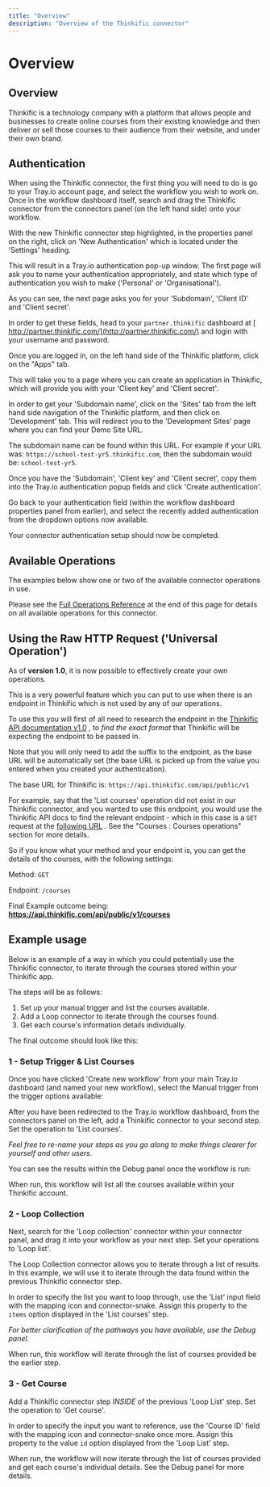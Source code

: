 ```yaml
---
title: "Overview"
description: "Overview of the Thinkific connector"
---
```


# Overview

## Overview

Thinkific is a technology company with a platform that allows people and businesses to create online courses from their existing knowledge and then deliver or sell those courses to their audience from their website, and under their own brand.

## Authentication

When using the Thinkific connector, the first thing you will need to do is go to your Tray.io account page, and select the workflow you wish to work on. Once in the workflow dashboard itself, search and drag the Thinkific connector from the connectors panel (on the left hand side) onto your workflow.

With the new Thinkific connector step highlighted, in the properties panel on the right, click on 'New Authentication' which is located under the 'Settings' heading.

This will result in a Tray.io authentication pop-up window. The first page will ask you to name your authentication appropriately, and state which type of authentication you wish to make ('Personal' or 'Organisational').

As you can see, the next page asks you for your 'Subdomain', 'Client ID' and 'Client secret'.

In order to get these fields, head to your `partner.thinkific` dashboard at [ http://partner.thinkific.com/](http://partner.thinkific.com/) and login with your username and password.

Once you are logged in, on the left hand side of the Thinkific platform, click on the "Apps" tab.

This will take you to a page where you can create an application in Thinkific, which will provide you with your 'Client key' and 'Client secret'.

In order to get your 'Subdomain name', click on the 'Sites' tab from the left hand side navigation of the Thinkific platform, and then click on 'Development' tab. This will redirect you to the 'Development Sites' page where you can find your Demo Site URL.

The subdomain name can be found within this URL. For example if your URL was: `https://school-test-yr5.thinkific.com`, then the subdomain would be: `school-test-yr5`.

Once you have the 'Subdomain', 'Client key' and 'Client secret', copy them into the Tray.io authentication popup fields and click 'Create authentication'.

Go back to your authentication field (within the workflow dashboard properties panel from earlier), and select the recently added authentication from the dropdown options now available.

Your connector authentication setup should now be completed.

## Available Operations

The examples below show one or two of the available connector operations in use.

Please see the [Full Operations Reference](#operationsFull) at the end of this page for details on all available operations for this connector.

## Using the Raw HTTP Request ('Universal Operation')

As of **version 1.0**, it is now possible to effectively create your own operations.

This is a very powerful feature which you can put to use when there is an endpoint in Thinkific which is not used by any of our operations.

To use this you will first of all need to research the endpoint in the [ Thinkific API documentation v1.0](https://developers.thinkific.com/api/api-documentation/) , to *find the exact format* that Thinkific will be expecting the endpoint to be passed in.

Note that you will only need to add the suffix to the endpoint, as the base URL will be automatically set (the base URL is picked up from the value you entered when you created your authentication).

The base URL for Thinkific is: `https://api.thinkific.com/api/public/v1`

For example, say that the 'List courses' operation did not exist in our Thinkific connector, and you wanted to use this endpoint, you would use the Thinkific API docs to find the relevant endpoint - which in this case is a `GET` request at the [ following URL](https://developers.thinkific.com/api/api-documentation/) . See the "Courses : Courses operations" section for more details.

So if you know what your method and your endpoint is, you can get the details of the courses, with the following settings:

Method: `GET`

Endpoint: `/courses`

Final Example outcome being: **https://api.thinkific.com/api/public/v1/courses**

## Example usage

Below is an example of a way in which you could potentially use the Thinkific connector, to iterate through the courses stored within your Thinkific app.

The steps will be as follows:

1. Set up your manual trigger and list the courses available.
2. Add a Loop connector to iterate through the courses found.
3. Get each course's information details individually.

The final outcome should look like this:

### 1 - Setup Trigger & List Courses

Once you have clicked 'Create new workflow' from your main Tray.io dashboard (and named your new workflow), select the Manual trigger from the trigger options available:

After you have been redirected to the Tray.io workflow dashboard, from the connectors panel on the left, add a Thinkific connector to your second step. Set the operation to 'List courses'.

*Feel free to re-name your steps as you go along to make things clearer for yourself and other users.*

You can see the results within the Debug panel once the workflow is run:

When run, this workflow will list all the courses available within your Thinkific account.

### 2 - Loop Collection

Next, search for the 'Loop collection' connector within your connector panel, and drag it into your workflow as your next step. Set your operations to 'Loop list'.

The Loop Collection connector allows you to iterate through a list of results. In this example, we will use it to iterate through the data found within the previous Thinkific connector step.

In order to specify the list you want to loop through, use the 'List' input field with the mapping icon and connector-snake. Assign this property to the `items` option displayed in the 'List courses' step.

*For better clarification of the pathways you have available, use the Debug panel.*

When run, this workflow will iterate through the list of courses provided be the earlier step.

### 3 - Get Course

Add a Thinkific connector step *INSIDE* of the previous 'Loop List' step. Set the operation to 'Get course'.

In order to specify the input you want to reference, use the 'Course ID' field with the mapping icon and connector-snake once more. Assign this property to the value `id` option displayed from the 'Loop List' step.

When run, the workflow will now iterate through the list of courses provided and get each course's individual details. See the Debug panel for more details.
